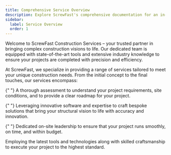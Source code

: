 ```yaml
---
title: Comprehensive Service Overview
description: Explore ScrewFast's comprehensive documentation for an in-depth look at our premium tools and construction services.
sidebar:
  label: Service Overview
  order: 1
---
```



Welcome to ScrewFast Construction Services – your trusted partner in bringing complex construction visions to life. Our dedicated team is equipped with state-of-the-art tools and extensive industry knowledge to ensure your projects are completed with precision and efficiency.

At ScrewFast, we specialize in providing a range of services tailored to meet your unique construction needs. From the initial concept to the final touches, our services encompass:

<CardGrid stagger>

{" "}
<Card title="Pre-construction Consultations" icon="star">
  A thorough assessment to understand your project requirements, site
  conditions, and to provide a clear roadmap for your project.
</Card>

{" "}
<Card title="Design and Engineering" icon="star">
  Leveraging innovative software and expertise to craft bespoke solutions that
  bring your structural vision to life with accuracy and innovation.
</Card>

{" "}
<Card title="Project Management" icon="star">
  Dedicated on-site leadership to ensure that your project runs smoothly, on
  time, and within budget.
</Card>

   <Card title="Construction and Installation" icon="star">
    Employing the latest tools and technologies along with skilled craftsmanship to execute your project to the highest standard.
  </Card>
</CardGrid>
